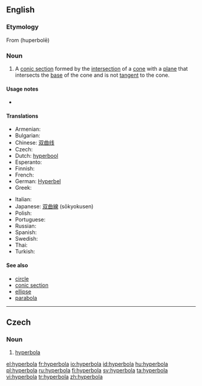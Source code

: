 ==English==

===Etymology===
From {{etyl|grc}} {{term|lang=grc|ὑπερβολή}} (huperbolē)

===Noun===
{{en-noun|s|pl2=hyperbolae}}
{{wikipedia}}

# {{geometry}} A [[conic section]] formed by the [[intersection]] of a [[cone]] with a [[plane]] that intersects the [[base]] of the cone and is not [[tangent]] to the cone.

====Usage notes====
*{{en-usage-h-an}}

====Translations====
{{trans-top|geometric curve}}
* Armenian: {{t-|hy|հիպերբոլ|tr=hiperbol}}
* Bulgarian: {{t+|bg|хипербола|f}}
* Chinese: [[双曲线]]
* Czech: {{t-|cs|hyperbola|f}}
* Dutch: [[hyperbool]] {{m}}
* Esperanto: {{t-|eo|hiperbolo|xs=Esperanto}}
* Finnish: {{t-|fi|hyperbeli}}
* French: {{t+|fr|hyperbole|f}}
* German: [[Hyperbel]] {{f}}
* Greek: {{t+|el|υπερβολή}}
{{trans-mid}}
* Italian: {{t+|it|iperbole|f}}
* Japanese: [[双曲線]] (sōkyokusen)
* Polish: {{t+|pl|hiperbola|f}}
* Portuguese: {{t+|pt|hipérbole|f}}
* Russian: {{t+|ru|гипербола}}
* Spanish: {{t+|es|hipérbola|f}}
* Swedish: {{t+|sv|hyperbel|c}}
* Thai: {{t|th|ไฮเพอร์โบลา}}
* Turkish: {{t+|tr|hiperbol}}
{{trans-bottom}}

====See also====
* [[circle]]
* [[conic section]]
* [[ellipse]]
* [[parabola]]

----

==Czech==

===Noun===
{{cs-noun|g=f}}

# [[hyperbola#English|hyperbola]] {{geometry|lang=cs}}

[[el:hyperbola]]
[[fr:hyperbola]]
[[io:hyperbola]]
[[id:hyperbola]]
[[hu:hyperbola]]
[[pl:hyperbola]]
[[ru:hyperbola]]
[[fi:hyperbola]]
[[sv:hyperbola]]
[[ta:hyperbola]]
[[vi:hyperbola]]
[[tr:hyperbola]]
[[zh:hyperbola]]